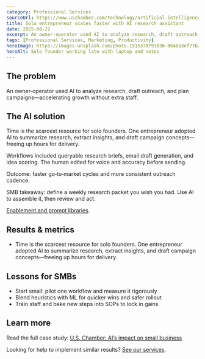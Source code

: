```yaml
---
category: Professional Services
sourceUrl: https://www.uschamber.com/technology/artificial-intelligence/enhancing-entrepreneurship-ais-big-impact-on-small-business#:~:text=Analyzing%20Data%20and%20Research%20with%20AI
title: Solo entrepreneur scales faster with AI research assistant
date: 2025-08-22
excerpt: An owner‑operator used AI to analyze research, draft outreach, and plan campaigns—accelerating growth without extra staff.
tags: [Professional Services, Marketing, Productivity]
heroImage: https://images.unsplash.com/photo-1515378791036-0648a3ef77b2?q=80&w=1600&auto=format&fit=crop
heroAlt: Solo founder working late with laptop and notes
---
```


## The problem

An owner‑operator used AI to analyze research, draft outreach, and plan campaigns—accelerating growth without extra staff.

## The AI solution

Time is the scarcest resource for solo founders. One entrepreneur adopted AI to summarize research, extract insights, and draft campaign concepts—freeing up hours for delivery.

Workflows included queryable research briefs, email draft generation, and idea scoring. The human edited for voice and accuracy before sending.

Outcome: faster go‑to‑market cycles and more consistent outreach cadence.

SMB takeaway: define a weekly research packet you wish you had. Use AI to assemble it, then review and act.

[Enablement and prompt libraries](/services).

## Results & metrics

- Time is the scarcest resource for solo founders. One entrepreneur adopted AI to summarize research, extract insights, and draft campaign concepts—freeing up hours for delivery.

## Lessons for SMBs

- Start small: pilot one workflow and measure it rigorously
- Blend heuristics with ML for quicker wins and safer rollout
- Train staff and bake new steps into SOPs to lock in gains

## Learn more

Read the full case study: <a href="https://www.uschamber.com/technology/artificial-intelligence/enhancing-entrepreneurship-ais-big-impact-on-small-business#:~:text=Analyzing%20Data%20and%20Research%20with%20AI" target="_blank" rel="noopener noreferrer">U.S. Chamber: AI’s impact on small business</a>

Looking for help to implement similar results? [See our services](/services).
